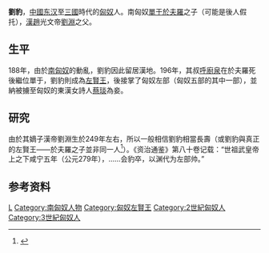{{NoteTA
|1=zh-hans:单于; zh-hant:單于;
}}
'''劉豹'''，[[中國|中國]][[东汉|东汉]]至[[三國|三國]]時代的[[匈奴|匈奴]]人。南匈奴[[單于|單于]][[於夫羅|於夫羅]]之子（可能是後人假托），[[漢趙|漢趙]]光文帝[[劉淵|劉淵]]之父。

==生平==
188年，由於[[南匈奴|南匈奴]]的動亂，劉豹因此留居漢地。196年，其叔[[呼廚泉|呼廚泉]]在於夫羅死後繼位單于，劉豹則成為[[左賢王|左賢王]]，後接掌了匈奴左部（匈奴五部的其中一部），並納被擄至匈奴的東漢女詩人[[蔡琰|蔡琰]]為妾。

==研究==
由於其嫡子漢帝劉淵生於249年左右，所以一般相信劉豹相當長壽（或劉豹與真正的左賢王——於夫羅之子並非同一人<ref>{{cite web|language=zh|url=http://www.15yan.com/topic/sha-lu-shu-shi-liu-guo-feng-yun/geXcKkAKKzX|title=并州匈奴：寄居中原的亡国之余|publisher=十五言|author=范雎|date=2015-03-28|accessdate=2013-05-15}}{{Dead link|date=2018年7月 |bot=InternetArchiveBot |fix-attempted=no }}</ref>）。《资治通鉴》第八十卷记载：“世祖武皇帝上之下咸宁五年（公元279年），……会豹卒，以渊代为左部帅。”

==参考资料==
{{reflist}}

[[Category:東漢匈奴人|L]]
[[Category:南匈奴人物|Category:南匈奴人物]]
[[Category:匈奴左賢王|Category:匈奴左賢王]]
[[Category:2世紀匈奴人|Category:2世紀匈奴人]]
[[Category:3世紀匈奴人|Category:3世紀匈奴人]]